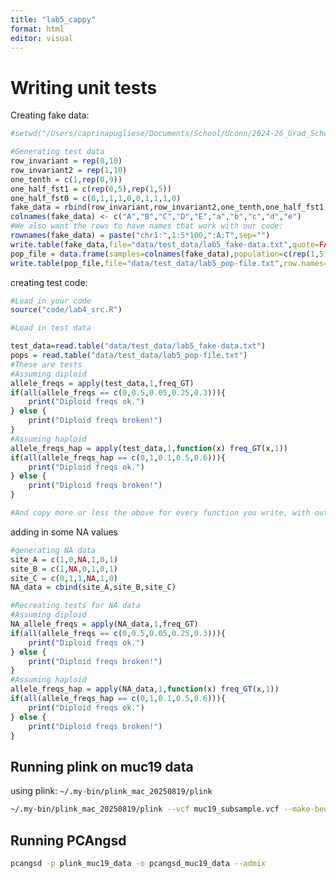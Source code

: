 ```yaml
---
title: "lab5_cappy"
format: html
editor: visual
---
```


# Writing unit tests

Creating fake data:

```r
#setwd("/Users/caprinapugliese/Documents/School/Uconn/2024-26_Grad_School/2025-26_Year-2/popgen/labs/cappys_labs")

#Generating test data
row_invariant = rep(0,10)
row_invariant2 = rep(1,10)
one_tenth = c(1,rep(0,9))
one_half_fst1 = c(rep(0,5),rep(1,5))
one_half_fst0 = c(0,1,1,1,0,0,1,1,1,0)
fake_data = rbind(row_invariant,row_invariant2,one_tenth,one_half_fst1,one_half_fst0)
colnames(fake_data) <- c("A","B","C","D","E","a","b","c","d","e")
#We also want the rows to have names that work with our code:
rownames(fake_data) = paste("chr1:",1:5*100,":A:T",sep="")
write.table(fake_data,file="data/test_data/lab5_fake-data.txt",quote=FALSE)
pop_file = data.frame(samples=colnames(fake_data),population=c(rep(1,5),rep(2,5)))
write.table(pop_file,file="data/test_data/lab5_pop-file.txt",row.names=FALSE,quote=FALSE)
```

creating test code:

```r
#Load in your code
source("code/lab4_src.R")

#Load in test data

test_data=read.table("data/test_data/lab5_fake-data.txt")
pops = read.table("data/test_data/lab5_pop-file.txt")
#These are tests
#Assuming diploid
allele_freqs = apply(test_data,1,freq_GT)
if(all(allele_freqs == c(0,0.5,0.05,0.25,0.3))){
    print("Diploid freqs ok.")
} else {
    print("Diploid freqs broken!")
}
#Assuming haploid
allele_freqs_hap = apply(test_data,1,function(x) freq_GT(x,1))
if(all(allele_freqs_hap == c(0,1,0.1,0.5,0.6))){
    print("Diploid freqs ok.")
} else {
    print("Diploid freqs broken!")
}

#And copy more or less the above for every function you write, with output corresponding to what you _should_ get at each locus.
```

adding in some NA values

```r
#generating NA data
site_A = c(1,0,NA,1,0,1)
site_B = c(1,NA,0,1,0,1)
site_C = c(0,1,1,NA,1,0)
NA_data = cbind(site_A,site_B,site_C)

#Recreating tests for NA data
#Assuming diploid
NA_allele_freqs = apply(NA_data,1,freq_GT)
if(all(allele_freqs == c(0,0.5,0.05,0.25,0.3))){
    print("Diploid freqs ok.")
} else {
    print("Diploid freqs broken!")
}
#Assuming haploid
allele_freqs_hap = apply(NA_data,1,function(x) freq_GT(x,1))
if(all(allele_freqs_hap == c(0,1,0.1,0.5,0.6))){
    print("Diploid freqs ok.")
} else {
    print("Diploid freqs broken!")
}
```

## Running plink on muc19 data

using plink: `~/.my-bin/plink_mac_20250819/plink`

```bash
~/.my-bin/plink_mac_20250819/plink --vcf muc19_subsample.vcf --make-bed --out plink_muc19_data
```

## Running PCAngsd

```bash
pcangsd -p plink_muc19_data -o pcangsd_muc19_data --admix
```